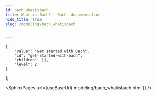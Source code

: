 ```yaml
---
id: bach_whatisbach
title: What is Bach? — Bach  documentation
hide_title: true
slug: /modeling/bach_whatisbach


---
```

<head>
    <meta name="description" content="Bach is a library for analysing data that is stored in a SQL database. Currently we only support Postgres, but we plan on supporting more databases. We’re using an interface that’s mostly compatible with " />
    <meta property="og:description" content="Bach is a library for analysing data that is stored in a SQL database. Currently we only support Postgres, but we plan on supporting more databases. We’re using an interface that’s mostly compatible with " />
</head>

    {
        "value": "Get started with Bach",
        "id": "get-started-with-bach",
        "children": [],
        "level": 2
    }
];




<SphinxPages url={useBaseUrl('modeling/bach_whatisbach.html')} />

